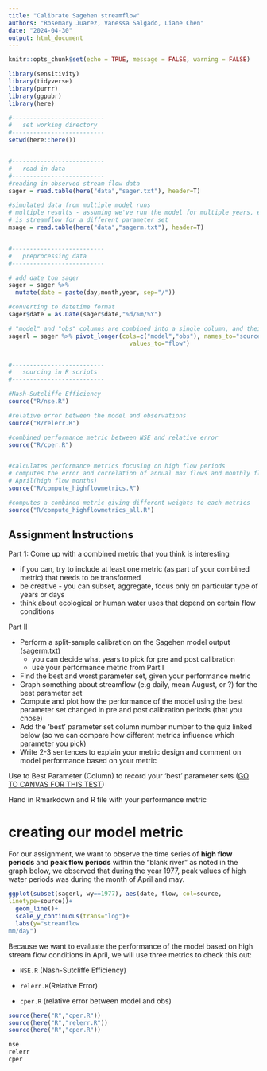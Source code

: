 ```yaml
---
title: "Calibrate Sagehen streamflow"
authors: "Rosemary Juarez, Vanessa Salgado, Liane Chen"
date: "2024-04-30"
output: html_document
---
```


```r
knitr::opts_chunk$set(echo = TRUE, message = FALSE, warning = FALSE)

library(sensitivity)
library(tidyverse)
library(purrr)
library(ggpubr)
library(here)
```

```r

#--------------------------
#   set working directory
#--------------------------
setwd(here::here())


#--------------------------
#   read in data
#--------------------------
#reading in observed stream flow data
sager = read.table(here("data","sager.txt"), header=T)

#simulated data from multiple model runs
# multiple results - assuming we've run the model for multiple years, each column
# is streamflow for a different parameter set
msage = read.table(here("data","sagerm.txt"), header=T)


#--------------------------
#   preprocessing data
#--------------------------

# add date ton sager
sager = sager %>%
  mutate(date = paste(day,month,year, sep="/"))

#converting to datetime format
sager$date = as.Date(sager$date,"%d/%m/%Y")

# "model" and "obs" columns are combined into a single column, and their corresponding values are placed in another column. 
sagerl = sager %>% pivot_longer(cols=c("model","obs"), names_to="source",
                                  values_to="flow")


#--------------------------
#   sourcing in R scripts
#--------------------------

#Nash-Sutcliffe Efficiency
source("R/nse.R")

#relative error between the model and observations
source("R/relerr.R")

#combined performance metric between NSE and relative error
source("R/cper.R")


#calculates performance metrics focusing on high flow periods
# computes the error and correlation of annual max flows and monthly flows during 
# April(high flow months)
source("R/compute_highflowmetrics.R")

#computes a combined metric giving different weights to each metrics
source("R/compute_highflowmetrics_all.R")

```

## Assignment Instructions

Part 1: Come up with a combined metric that you think is interesting

-   if you can, try to include at least one metric (as part of your combined metric) that needs to be transformed
-   be creative - you can subset, aggregate, focus only on particular type of years or days
-   think about ecological or human water uses that depend on certain flow conditions

Part II

-   Perform a split-sample calibration on the Sagehen model output (sagerm.txt)
    -   you can decide what years to pick for pre and post calibration
    -   use your performance metric from Part I
-   Find the best and worst parameter set, given your performance metric
-   Graph something about streamflow (e.g daily, mean August, or ?) for the best parameter set
-   Compute and plot how the performance of the model using the best parameter set changed in pre and post calibration periods (that you chose)
-   Add the 'best' parameter set column number number to the quiz linked below (so we can compare how different metrics influence which parameter you pick)
-   Write 2-3 sentences to explain your metric design and comment on model performance based on your metric

Use to Best Parameter (Column) to record your 'best' parameter sets ([GO TO CANVAS FOR THIS TEST](https://ucsb.instructure.com/courses/19594/assignments/240440))

Hand in Rmarkdown and R file with your performance metric

# creating our model metric

For our assignment, we want to observe the time series of **high flow periods** and **peak flow periods** within the "blank river" as noted in the graph below, we observed that during the year 1977, peak values of high water periods was during the month of April and may.

```r
ggplot(subset(sagerl, wy==1977), aes(date, flow, col=source,
linetype=source))+
  geom_line()+
  scale_y_continuous(trans="log")+
  labs(y="streamflow
mm/day")
```

Because we want to evaluate the performance of the model based on high stream flow conditions in April, we will use three metrics to check this out:

-   `NSE.R` (Nash-Sutcliffe Efficiency)

-    `relerr.R`(Relative Error)

-    `cper.R` (relative error between model and obs)

```r
source(here("R","cper.R")) 
source(here("R","relerr.R"))
source(here("R","cper.R")) 

nse
relerr
cper
```

